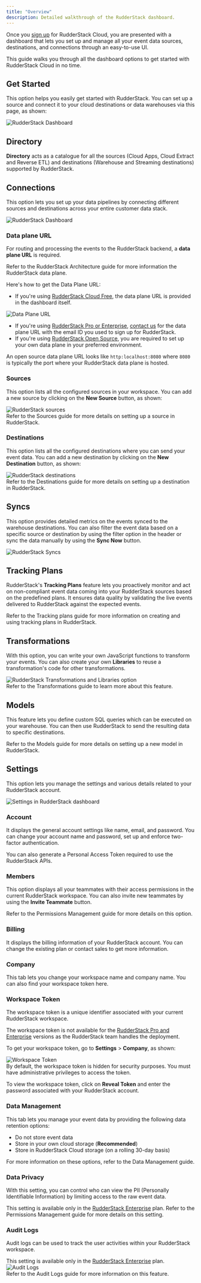 ```yaml
---
title: "Overview"
description: Detailed walkthrough of the RudderStack dashboard.
---
```


Once you [sign up](https://app.rudderstack.com/signup) for RudderStack Cloud, you are presented with a dashboard that lets you set up and manage all your event data sources, destinations, and connections through an easy-to-use UI.

This guide walks you through all the dashboard options to get started with RudderStack Cloud in no time.

## Get Started

This option helps you easily get started with RudderStack. You can set up a source and connect it to your cloud destinations or data warehouses via this page, as shown:

<img src="../assets/rs-cloud/get-started.png" alt="RudderStack Dashboard" />

## Directory

**Directory** acts as a catalogue for all the sources (<Link to="/sources/event-streams/cloud-apps/">Cloud Apps</Link>, <Link to="/sources/extract/">Cloud Extract</Link> and <Link to="/sources/reverse-etl/">Reverse ETL</Link>) and destinations (<Link to="/destinations/warehouse-destinations/">Warehouse</Link> and <Link to="/destinations/streaming-destinations/">Streaming destinations</Link>) supported by RudderStack.

## Connections

This option lets you set up your data pipelines by connecting different sources and destinations across your entire customer data stack.

<img src="../assets/rs-cloud/connections-dashboard.png" alt="RudderStack Dashboard" />

### Data plane URL

For routing and processing the events to the RudderStack backend, a **data plane URL** is required.

<div class="infoBlock">
Refer to the <Link to="/resources/rudderstack-architecture/">RudderStack Architecture</Link> guide for more information the RudderStack data plane.
</div>

Here's how to get the Data Plane URL:

* If you're using [RudderStack Cloud Free](https://app.rudderlabs.com/signup?type=freetrial), the data plane URL is provided in the dashboard itself. 
<img src="../assets/rs-cloud/data-plane-url.png" alt="Data Plane URL" />

* If you're using [RudderStack Pro or Enterprise](https://rudderstack.com/pricing), [contact us](https://rudderstack.com/join-rudderstack-slack-community) for the data plane URL with the email ID you used to sign up for RudderStack.
* If you're using [RudderStack Open Source](https://app.rudderstack.com/signup?type=opensource), you are required to <Link to="/get-started/rudderstack-open-source/data-plane-setup/">set up your own data plane</Link> in your preferred environment.

<div class="successBlock">
An open source data plane URL looks like <code class="inline-code">http:localhost:8080</code> where <code class="inline-code">8080</code> is typically the port where your RudderStack data plane is hosted.
</div>

### Sources

This option lists all the configured sources in your workspace. You can add a new source by clicking on the **New Source** button, as shown:

<img src="../assets/rs-cloud/sources.png" alt="RudderStack sources" />

<div class="infoBlock">
Refer to the <Link to="/sources/">Sources</Link> guide for more details on setting up a source in RudderStack.
</div>

### Destinations

This option lists all the configured destinations where you can send your event data. You can add a new destination by clicking on the **New Destination** button, as shown:

<img src="../assets/rs-cloud/destinations.png" alt="RudderStack destinations" />

<div class="infoBlock">
Refer to the <Link to="/destinations/overview/">Destinations</Link> guide for more details on setting up a destination in RudderStack.
</div>

## Syncs

This option provides detailed metrics on the events synced to the warehouse destinations. You can also filter the event data based on a specific source or destination by using the filter option in the header or sync the data manually by using the **Sync Now** button.

<img src="../assets/rs-cloud/syncs-dashboard.png" alt="RudderStack Syncs" />

## Tracking Plans

RudderStack's **Tracking Plans** feature lets you proactively monitor and act on non-compliant event data coming into your RudderStack sources based on the predefined plans. It ensures data quality by validating the live events delivered to RudderStack against the expected events.

<div class="infoBlock">
Refer to the <Link to="/features/data-governance/tracking-plans/">Tracking plans</Link> guide for more information on creating and using tracking plans in RudderStack.
</div>

## Transformations

With this option, you can write your own JavaScript functions to transform your events. You can also create your own **Libraries** to reuse a transformation's code for other transformations.

<img src="../assets/rs-cloud/transformations.png" alt="RudderStack Transformations and Libraries option" />

<div class="infoBlock">
Refer to the <Link to="/features/transformations/">Transformations</Link> guide to learn more about this feature.
</div>

## Models

This feature lets you define custom SQL queries which can be executed on your warehouse. You can then use RudderStack to send the resulting data to specific destinations.

<div class="infoBlock">
Refer to the <Link to="/sources/reverse-etl/features/models/">Models</Link> guide for more details on setting up a new model in RudderStack.
</div>

## Settings

This option lets you manage the settings and various details related to your RudderStack account.

<img src="../assets/rs-cloud/settings-dashboard.png" alt="Settings in RudderStack dashboard" />

### Account

It displays the general account settings like name, email, and password. You can change your account name and password, set up and enforce two-factor authentication.

You can also generate a <Link to="/dashboard-guides/personal-access-token/">Personal Access Token</Link> required to use the RudderStack APIs.

### Members

This option displays all your teammates with their access permissions in the current RudderStack workspace. You can also invite new teammates by using the **Invite Teammate** button.

<div class="infoBlock">
Refer to the <Link to="/dashboard-guides/permissions-management/">Permissions Management</Link> guide for more details on this option.
</div>

### Billing

It displays the billing information of your RudderStack account. You can change the existing plan or contact sales to get more information.

### Company

This tab lets you change your workspace name and company name. You can also find your <Link to="#workspace-token">workspace token</Link> here.

### Workspace Token

The workspace token is a unique identifier associated with your current RudderStack workspace. 

<div class="warningBlock">
The workspace token is not available for the <a href="https://www.rudderstack.com/pricing/">RudderStack Pro and Enterprise</a> versions as the RudderStack team handles the deployment. 
</div>

To get your workspace token, go to **Settings** > **Company**, as shown:

<img src="../assets/rs-cloud/workspace-token.png" alt="Workspace Token" />

<div class="warningBlock">
By default, the workspace token is hidden for security purposes. You must have <Link to="/dashboard-guides/teammates/#admin">administrative privileges</Link> to access the token.
</div>

To view the workspace token, click on <strong>Reveal Token</strong> and enter the password associated with your RudderStack account.

### Data Management

This tab lets you manage your event data by providing the following data retention options:

- Do not store event data
- Store in your own cloud storage (**Recommended**)
- Store in RudderStack Cloud storage (on a rolling 30-day basis)

For more information on these options, refer to the <Link to="/dashboard-guides/data-retention/">Data Management</Link> guide.

### Data Privacy

With this setting, you can control who can view the PII (Personally Identifiable Information) by limiting access to the raw event data.

<div class="infoBlock">
This setting is available only in the <a href="https://www.rudderstack.com/pricing/">RudderStack Enterprise</a> plan. Refer to the <Link to="/dashboard-guides/permissions-management/#limiting-access-to-pii-related-features">Permissions Management</Link> guide for more details on this setting.
</div>

### Audit Logs

Audit logs can be used to track the user activities within your RudderStack workspace.

<div class="infoBlock">
This setting is available only in the <a href="https://www.rudderstack.com/pricing/">RudderStack Enterprise</a> plan.
</div>

<img src="../assets/rs-cloud/audit-logs-dashboard.png" alt="Audit Logs" />

<div class="infoBlock">
Refer to the <Link to="/dashboard-guides/audit-logs/">Audit Logs</Link> guide for more information on this feature.
</div>
